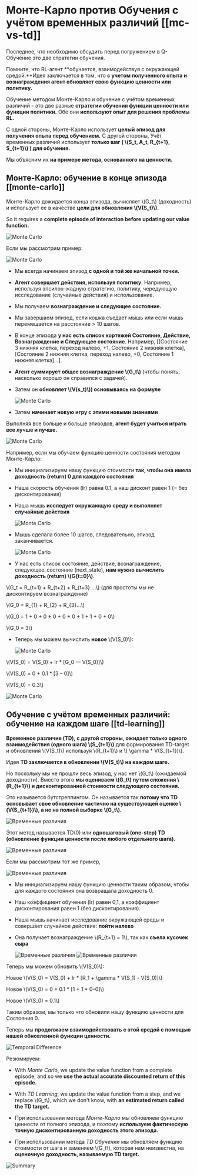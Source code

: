 # Монте-Карло против Обучения с учётом временных различий [[mc-vs-td]]

Последнее, что необходимо обсудить перед погружением в Q-Обучение это две стратегии обучения.

Помните, что RL-агент **обучается, взаимодействуя с окружающей средой.**Идея заключается в том, что **с учетом полученного опыта и вознаграждения агент обновляет свою функцию ценности или политику.**

Обучение методом Монте-Карло и обучение с учётом временных различий - это две разные **стратегии обучения функции ценности или функции политики.** Обе они **используют опыт для решения проблемы RL.**

С одной стороны, Монте-Карло использует **целый эпизод для получения опыта перед обучением.** C другой стороны, Учёт временных различий использует **только шаг ( \\(S_t, A_t, R_{t+1}, S_{t+1}\\) ) для обучения.**

Мы объясним их **на примере метода, основанного на ценности.**

## Монте-Карло: обучение в конце эпизода [[monte-carlo]]

Монте-Карло дожидается конца эпизода, вычисляет \\(G_t\\\) (доходность) и использует ее в качестве **цели для обновления \\\(V(S_t)\\\).**

So it requires a **complete episode of interaction before updating our value function.**

  <img src="https://huggingface.co/datasets/huggingface-deep-rl-course/course-images/resolve/main/en/unit3/monte-carlo-approach.jpg" alt="Monte Carlo"/>


Если мы рассмотрим пример:

  <img src="https://huggingface.co/datasets/huggingface-deep-rl-course/course-images/resolve/main/en/unit3/MC-2.jpg" alt="Monte Carlo"/>


- Мы всегда начинаем эпизод **с одной и той же начальной точки.**
- **Агент совершает действия, используя политику**. Например, используя эпсилон-жадную стратегию, политику, чередующую исследование (случайные действия) и использование.
- Мы получаем **вознаграждение и следующее состояние.**
- Мы завершаем эпизод, если кошка съедает мышь или если мышь перемещается на расстояние > 10 шагов.

- В конце эпизода **у нас есть список кортежей Состояние, Действие, Вознаграждение и Следующее состояние**.
Например, [[Состояние 3 нижняя клетка, переход налево, +1, Состояние 2 нижняя клетка], [Состояние 2 нижняя клетка, переход налево, +0, Состояние 1 нижняя клетка]...].

- **Агент суммирует общее вознаграждение \\(G_t\\)** (чтобы понять, насколько хорошо он справился с задачей).
- Затем он **обновляет \\(V(s_t)\\)) основываясь на формуле**

  <img src="https://huggingface.co/datasets/huggingface-deep-rl-course/course-images/resolve/main/en/unit3/MC-3.jpg" alt="Monte Carlo"/>

- Затем **начинает новую игру с этими новыми знаниями**

Выполняя все больше и больше эпизодов, **агент будет учиться играть все лучше и лучше.**

  <img src="https://huggingface.co/datasets/huggingface-deep-rl-course/course-images/resolve/main/en/unit3/MC-3p.jpg" alt="Monte Carlo"/>

Например, если мы обучаем функцию ценности состояния методом Монте-Карло:

- Мы инициализируем нашу функцию стоимости **так, чтобы она имела доходность (return) 0 для каждого состояния**
- Наша скорость обучения (lr) равна 0.1, а наш дисконт равен 1 (= без дисконтирования)
- Наша мышь **исследует окружающую среду и выполняет случайные действия**


  <img src="https://huggingface.co/datasets/huggingface-deep-rl-course/course-images/resolve/main/en/unit3/MC-4.jpg" alt="Monte Carlo"/>


- Мышь сделала более 10 шагов, следовательно, эпизод заканчивается.

  <img src="https://huggingface.co/datasets/huggingface-deep-rl-course/course-images/resolve/main/en/unit3/MC-4p.jpg" alt="Monte Carlo"/>



- У нас есть список состояние, действие, вознаграждение, следующее_состояние (next_state), **нам нужно вычислить доходность (return) \\\(G{t=0}\\\)**.

\\(G_t = R_{t+1} + R_{t+2} + R_{t+3} ...\\) (для простоты мы не дисконтируем вознаграждение)

\\(G_0 = R_{1} + R_{2} + R_{3}…\\)

\\(G_0 = 1 + 0 + 0 + 0 + 0 + 0 + 1 + 1 + 0 + 0\\)

\\(G_0 = 3\\)

- Теперь мы можем вычислить **новое** \\(V(S_0)\\):

  <img src="https://huggingface.co/datasets/huggingface-deep-rl-course/course-images/resolve/main/en/unit3/MC-5.jpg" alt="Monte Carlo"/>

\\(V(S_0) = V(S_0) + lr * [G_0 — V(S_0)]\\)

\\(V(S_0) = 0 + 0.1 * [3 – 0]\\)

\\(V(S_0) = 0.3\\)


  <img src="https://huggingface.co/datasets/huggingface-deep-rl-course/course-images/resolve/main/en/unit3/MC-5p.jpg" alt="Monte Carlo"/>


## Обучение с учётом временных различий: обучение на каждом шаге [[td-learning]]

**Временное различие (TD), с другой стороны, ожидает только одного взаимодействия (одного шага) \\(S_{t+1}\\)** для формирования TD-target и обновления \\(V(S_t)\\) используя \\(R_{t+1}\\) и \\( \gamma * V(S_{t+1})\\).

Идея **TD заключается в обновлении \\(V(S_t)\\) на каждом шаге.**

Но поскольку мы не прошли весь эпизод, у нас нет \\(G_t\\) (ожидаемой доходности).  Вместо этого **мы оцениваем \\(G_t\\) путем сложения \\(R_{t+1}\\) и дисконтированной стоимости следующего состояния.**

Это называется бутстреппингом. Он называется так **потому что TD основывает свое обновление частично на существующей оценке \\(V(S_{t+1})\\), а не на полной выборке \\(G_t\\).**

  <img src="https://huggingface.co/datasets/huggingface-deep-rl-course/course-images/resolve/main/en/unit3/TD-1.jpg" alt="Временные различия"/>


Этот метод называется TD(0) или **одношаговый (one-step) TD (обновление функции ценности после любого отдельного шага).**

  <img src="https://huggingface.co/datasets/huggingface-deep-rl-course/course-images/resolve/main/en/unit3/TD-1p.jpg" alt="Временные различия"/>

Если мы рассмотрим тот же пример,

  <img src="https://huggingface.co/datasets/huggingface-deep-rl-course/course-images/resolve/main/en/unit3/TD-2.jpg" alt="Временные различия"/>

- Мы инициализируем нашу функцию ценности таким образом, чтобы для каждого состояния она возвращала доходность 0.
- Наш коэффициент обучения (lr) равен 0,1, а коэффициент дисконтирования равен 1 (без дисконтирования).
- Наша мышь начинает исследование окружающей среды и совершает случайное действие: **пойти налево**
- Она получает вознаграждение  \\(R_{t+1} = 1\\), так как **съела кусочек сыра**


  <img src="https://huggingface.co/datasets/huggingface-deep-rl-course/course-images/resolve/main/en/unit3/TD-2p.jpg" alt="Временные различия"/>


  <img src="https://huggingface.co/datasets/huggingface-deep-rl-course/course-images/resolve/main/en/unit3/TD-3.jpg" alt="Временные различия"/>

Теперь мы можем обновить  \\(V(S_0)\\):

Новое  \\(V(S_0) = V(S_0) + lr * [R_1 + \gamma * V(S_1) - V(S_0)]\\)

Новое \\(V(S_0) = 0 + 0.1 * [1 + 1 * 0–0]\\)

Новое \\(V(S_0) = 0.1\\)

Таким образом, мы только что обновили нашу функцию ценности для Состояния 0.

Теперь мы **продолжаем взаимодействовать с этой средой с помощью нашей обновленной функции ценности.**

  <img src="https://huggingface.co/datasets/huggingface-deep-rl-course/course-images/resolve/main/en/unit3/TD-3p.jpg" alt="Temporal Difference"/>

  Резюмируем:

  - With *Monte Carlo*, we update the value function from a complete episode, and so we **use the actual accurate discounted return of this episode.**
  - With *TD Learning*, we update the value function from a step, and we replace \\(G_t\\), which we don't know, with **an estimated return called the TD target.**

  - При использовании метода *Монте-Карло* мы обновляем функцию ценности от полного эпизода, и поэтому **используем фактическую точную дисконтированную доходность этого эпизода.**
  - При использовании метода *TD Обучении* мы обновляем функцию стоимости от шага и заменяем \\(G_t\\), которая нам неизвестна, на **оценочную доходность, называемую TD target.**

  <img src="https://huggingface.co/datasets/huggingface-deep-rl-course/course-images/resolve/main/en/unit3/Summary.jpg" alt="Summary"/>
